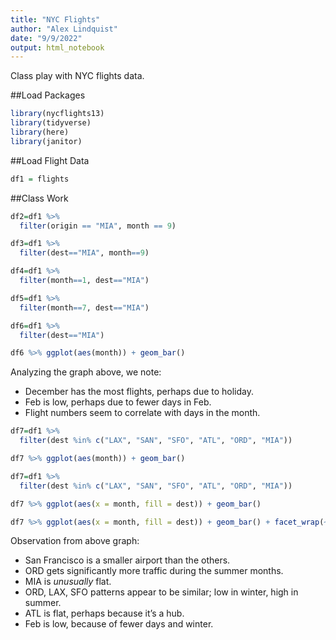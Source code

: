 ```yaml
---
title: "NYC Flights"
author: "Alex Lindquist"
date: "9/9/2022"
output: html_notebook
---
```


Class play with NYC flights data.

##Load Packages

```r
library(nycflights13)
library(tidyverse)
library(here)
library(janitor)
```

##Load Flight Data

```r
df1 = flights
```

##Class Work

```r
df2=df1 %>%
  filter(origin == "MIA", month == 9)
```

```r
df3=df1 %>%
  filter(dest=="MIA", month==9)
```

```r
df4=df1 %>%
  filter(month==1, dest=="MIA")
```

```r
df5=df1 %>%
  filter(month==7, dest=="MIA")
```

```r
df6=df1 %>%
  filter(dest=="MIA")

df6 %>% ggplot(aes(month)) + geom_bar()
```
Analyzing the graph above, we note:

* December has the most flights, perhaps due to holiday.
* Feb is low, perhaps due to fewer days in Feb.
* Flight numbers seem to correlate with days in the month.

```r
df7=df1 %>%
  filter(dest %in% c("LAX", "SAN", "SFO", "ATL", "ORD", "MIA"))

df7 %>% ggplot(aes(month)) + geom_bar()
```

```r
df7=df1 %>%
  filter(dest %in% c("LAX", "SAN", "SFO", "ATL", "ORD", "MIA"))

df7 %>% ggplot(aes(x = month, fill = dest)) + geom_bar()
```

```r
df7 %>% ggplot(aes(x = month, fill = dest)) + geom_bar() + facet_wrap(~dest)
```
Observation from above graph:

* San Francisco is a smaller airport than the others.
* ORD gets significantly more traffic during the summer months.
* MIA is _unusually_ flat.
* ORD, LAX, SFO patterns appear to be similar; low in winter, high in summer.
* ATL is flat, perhaps because it's a hub.
* Feb is low, because of fewer days and winter.


